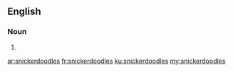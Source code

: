 ==English==

===Noun===
{{head|en|noun plural form}}

# {{plural of|snickerdoodle|lang=en}}

[[ar:snickerdoodles]]
[[fr:snickerdoodles]]
[[ku:snickerdoodles]]
[[my:snickerdoodles]]